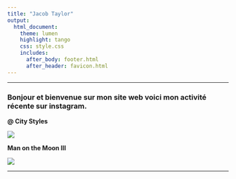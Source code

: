 ```yaml
---
title: "Jacob Taylor"
output:
  html_document:
    theme: lumen
    highlight: tango
    css: style.css
    includes:
      after_body: footer.html
      after_header: favicon.html
---
```

***
### Bonjour et bienvenue sur mon site web voici mon activité récente sur instagram.

**@ City Styles**

![](images/moi_offwhite_web.jpg)

**Man on the Moon III**

![](images/pc_2018_web.jpg)

***
